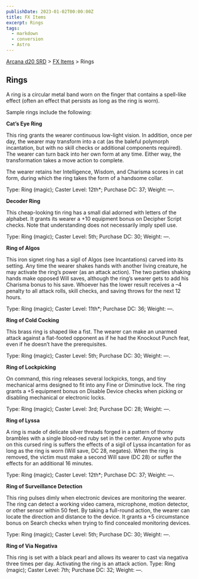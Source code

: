 ```yaml
---
publishDate: 2023-01-02T00:00:00Z
title: FX Items
excerpt: Rings
tags:
  - markdown
  - conversion
  - Astro
---
```


[Arcana d20 SRD](/#arcanaD20) > [FX Items](arcana-d20-srd-fx-items-index) > Rings

## Rings

A ring is a circular metal band worn on the finger that contains a spell-like
effect (often an effect that persists as long as the ring is worn).

Sample rings include the following:

**Cat’s Eye Ring**

This ring grants the wearer continuous low-light vision. In addition, once per
day, the wearer may transform into a cat (as the baleful polymorph
incantation, but with no skill checks or additional components required). The
wearer can turn back into her own form at any time. Either way, the
transformation takes a move action to complete.

The wearer retains her Intelligence, Wisdom, and Charisma scores in cat form,
during which the ring takes the form of a handsome collar.

Type: Ring (magic); Caster Level: 12th*; Purchase DC: 37; Weight: —.

**Decoder Ring**

This cheap-looking tin ring has a small dial adorned with letters of the
alphabet. It grants its wearer a +10 equipment bonus on Decipher Script
checks. Note that understanding does not necessarily imply spell use.

Type: Ring (magic); Caster Level: 5th; Purchase DC: 30; Weight: —.

**Ring of Algos**

This iron signet ring has a sigil of Algos (see Incantations) carved into its
setting. Any time the wearer shakes hands with another living creature, he may
activate the ring’s power (as an attack action). The two parties shaking hands
make opposed Will saves, although the ring’s wearer gets to add his Charisma
bonus to his save. Whoever has the lower result receives a –4 penalty to all
attack rolls, skill checks, and saving throws for the next 12 hours.

Type: Ring (magic); Caster Level: 11th*; Purchase DC: 36; Weight: —.

**Ring of Cold Cocking**

This brass ring is shaped like a fist. The wearer can make an unarmed attack
against a flat-footed opponent as if he had the Knockout Punch feat, even if
he doesn’t have the prerequisites.

Type: Ring (magic); Caster Level: 5th; Purchase DC: 30; Weight: —.

**Ring of Lockpicking**

On command, this ring releases several lockpicks, tongs, and tiny mechanical
arms designed to fit into any Fine or Diminutive lock. The ring grants a +5
equipment bonus on Disable Device checks when picking or disabling mechanical
or electronic locks.

Type: Ring (magic); Caster Level: 3rd; Purchase DC: 28; Weight: —.

**Ring of Lyssa**

A ring is made of delicate silver threads forged in a pattern of thorny
brambles with a single blood-red ruby set in the center. Anyone who puts on
this cursed ring is suffers the effects of a sigil of Lyssa incantation for as
long as the ring is worn (Will save, DC 28, negates). When the ring is
removed, the victim must make a second Will save (DC 28) or suffer the effects
for an additional 16 minutes.

Type: Ring (magic); Caster Level: 12th*; Purchase DC: 37; Weight: —.

**Ring of Surveillance Detection**

This ring pulses dimly when electronic devices are monitoring the wearer. The
ring can detect a working video camera, microphone, motion detector, or other
sensor within 50 feet. By taking a full-round action, the wearer can locate
the direction and distance to the device. It grants a +5 circumstance bonus on
Search checks when trying to find concealed monitoring devices.

Type: Ring (magic); Caster Level: 5th; Purchase DC: 30; Weight: —.

**Ring of Via Negativa**

This ring is set with a black pearl and allows its wearer to cast via negativa
three times per day. Activating the ring is an attack action. Type: Ring
(magic); Caster Level: 7th; Purchase DC: 32; Weight: —.

